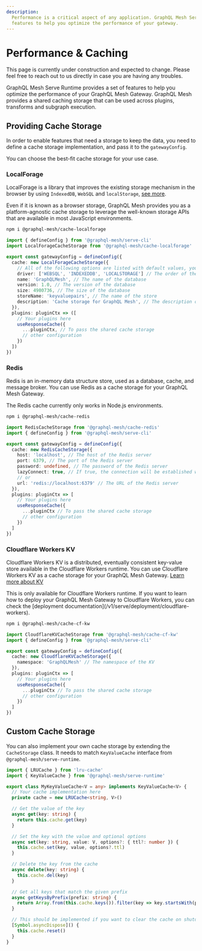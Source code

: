 ```yaml
---
description:
  Performance is a critical aspect of any application. GraphQL Mesh Serve Runtime provides a set of
  features to help you optimize the performance of your gateway.
---
```



# Performance & Caching

<Callout>
  This page is currently under construction and expected to change. Please feel free to reach out to
  us directly in case you are having any troubles.
</Callout>

GraphQL Mesh Serve Runtime provides a set of features to help you optimize the performance of your
GraphQL Mesh Gateway. GraphQL Mesh provides a shared caching storage that can be used across
plugins, transforms and subgraph execution.

## Providing Cache Storage

In order to enable features that need a storage to keep the data, you need to define a cache storage
implementation, and pass it to the `gatewayConfig`.

You can choose the best-fit cache storage for your use case.

### LocalForage

LocalForage is a library that improves the existing storage mechanism in the browser by using
`IndexedDB`, `WebSQL` and `localStorage`, [see more](https://github.com/localForage/localForage).

Even if it is known as a browser storage, GraphQL Mesh provides you as a platform-agnostic cache
storage to leverage the well-known storage APIs that are available in most JavaScript environments.

```sh npm2yarn
npm i @graphql-mesh/cache-localforage
```

```ts filename="gateway.config.ts"
import { defineConfig } from '@graphql-mesh/serve-cli'
import LocalForageCacheStorage from '@graphql-mesh/cache-localforage'

export const gatewayConfig = defineConfig({
  cache: new LocalForageCacheStorage({
    // All of the following options are listed with default values, you don't need to provide them
    driver: ['WEBSQL', 'INDEXEDDB', 'LOCALSTORAGE'] // The order of the drivers to use
    name: 'GraphQLMesh', // The name of the database
    version: 1.0, // The version of the database
    size: 4980736, // The size of the database
    storeName: 'keyvaluepairs', // The name of the store
    description: 'Cache storage for GraphQL Mesh', // The description of the database
  }),
  plugins: pluginCtx => ([
    // Your plugins here
    useResponseCache({
      ...pluginCtx, // To pass the shared cache storage
      // other configuration
    })
  ])
})
```

### Redis

Redis is an in-memory data structure store, used as a database, cache, and message broker. You can
use Redis as a cache storage for your GraphQL Mesh Gateway.

<Callout>The Redis cache currently only works in Node.js environments.</Callout>

```sh npm2yarn
npm i @graphql-mesh/cache-redis
```

```ts filename="gateway.config.ts"
import RedisCacheStorage from '@graphql-mesh/cache-redis'
import { defineConfig } from '@graphql-mesh/serve-cli'

export const gatewayConfig = defineConfig({
  cache: new RedisCacheStorage({
    host: 'localhost', // The host of the Redis server
    port: 6379, // The port of the Redis server
    password: undefined, // The password of the Redis server
    lazyConnect: true, // If true, the connection will be established when the first operation is executed
    // or
    url: 'redis://localhost:6379' // The URL of the Redis server
  }),
  plugins: pluginCtx => [
    // Your plugins here
    useResponseCache({
      ...pluginCtx // To pass the shared cache storage
      // other configuration
    })
  ]
})
```

### Cloudflare Workers KV

Cloudflare Workers KV is a distributed, eventually consistent key-value store available in the
Cloudflare Workers runtime. You can use Cloudflare Workers KV as a cache storage for your GraphQL
Mesh Gateway. [Learn more about KV](https://developers.cloudflare.com/workers/runtime-apis/kv/)

<Callout>
  This is only available for Cloudflare Workers runtime. If you want to learn how to deploy your
  GraphQL Mesh Gateway to Cloudflare Workers, you can check the [deployment
  documentation](/v1/serve/deployment/cloudflare-workers).
</Callout>

```sh npm2yarn
npm i @graphql-mesh/cache-cf-kw
```

```ts filename="gateway.config.ts"
import CloudflareKVCacheStorage from '@graphql-mesh/cache-cf-kw'
import { defineConfig } from '@graphql-mesh/serve-cli'

export const gatewayConfig = defineConfig({
  cache: new CloudflareKVCacheStorage({
    namespace: 'GraphQLMesh' // The namespace of the KV
  }),
  plugins: pluginCtx => [
    // Your plugins here
    useResponseCache({
      ...pluginCtx // To pass the shared cache storage
      // other configuration
    })
  ]
})
```

## Custom Cache Storage

You can also implement your own cache storage by extending the `CacheStorage` class. It needs to
match `KeyValueCache` interface from `@graphql-mesh/serve-runtime`.

```ts filename="my-cache-storage.ts"
import { LRUCache } from 'lru-cache'
import { KeyValueCache } from '@graphql-mesh/serve-runtime'

export class MyKeyValueCache<V = any> implements KeyValueCache<V> {
  // Your cache implementation here
  private cache = new LRUCache<string, V>()

  // Get the value of the key
  async get(key: string) {
    return this.cache.get(key)
  }

  // Set the key with the value and optional options
  async set(key: string, value: V, options?: { ttl?: number }) {
    this.cache.set(key, value, options?.ttl)
  }

  // Delete the key from the cache
  async delete(key: string) {
    this.cache.del(key)
  }

  // Get all keys that match the given prefix
  async getKeysByPrefix(prefix: string) {
    return Array.from(this.cache.keys()).filter(key => key.startsWith(prefix))
  }

  // This should be implemented if you want to clear the cache on shutdown
  [Symbol.asyncDispose]() {
    this.cache.reset()
  }
}
```
